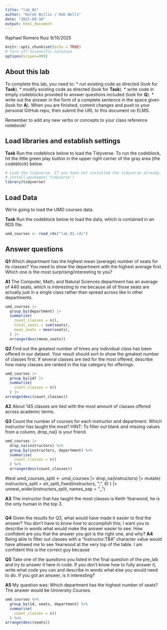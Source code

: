 ```yaml
---
title: "lab_01"
author: "Derek Willis / Rob Wells"
date: "2025-09-10"
output: html_document
---
```


Raphael Romero Ruiz 9/10/2025



```r
knitr::opts_chunk$set(echo = TRUE)
# Turn off scientific notation
options(scipen=999)
```

## About this lab

To complete this lab, you need to: \* run existing code as directed (look for **Task**). \* modify existing code as directed (look for **Task**). \* write code in empty codeblocks provided to answer questions included (look for **Q**). \* write out the answer in the form of a complete sentence in the space given (look for **A**). When you are finished, commit changes and push to your personal GitHub repo, then submit the URL to this document on ELMS.

Remember to add any new verbs or concepts to your class reference notebook!

## Load libraries and establish settings

**Task** Run the codeblock below to load the Tidyverse. To run the codeblock, hit the little green play button in the upper right corner of the gray area (the codeblock) below.

```r
# Load the tidyverse. If you have not installed the tidyverse already, remove the # from the next line and run it first.  
# install.packages('tidyverse')
library(tidyverse)
```

## Load Data

We're going to load the UMD courses data.

**Task** Run the codeblock below to load the data, which is contained in an RDS file.

```r
umd_courses <- read_rds("lab_01.rds")
```

## Answer questions

**Q1** Which department has the highest mean (average) number of seats for its classes? You need to show the department with the highest average first. Which one is the most surprising/interesting to you? 

**A1**
The Computer, Math, and Natural Sciences department has an average of 440 seats, which is interesting to me because all of those seats are actually just in a single class rather than spread across like in other departments. 
```r
umd_courses |>
  group_by(department) |>
  summarise(
    count_classes = n(),
    total_seats = sum(seats),
    mean_seats = mean(seats),
  ) |>
  arrange(desc(mean_seats))
```

**Q2** Find out the greatest number of times any individual class has been offered in our dataset. Your result should sort to show the greatest number of classes first. If several classes are tied for the most offered, describe how many classes are ranked in the top category for offerings.

```r
umd_courses |>
  group_by(id) |>
  summarise(
    count_classes = n()
  ) |>
arrange(desc(count_classes))

```


**A2** About 145 classes are tied with the most amount of classes offered across academic terms.



**Q3** Count the number of courses for each instructor and department. Which instructor has taught the most? HINT: To filter out blank and missing values from a column, drop_na() is your friend.

```r
umd_courses |>
  drop_na(instructors) %>% 
  group_by(instructors, department) %>% 
  summarise(
    count_classes = n()
  ) %>% 
  arrange(desc(count_classes))
```

#test
umd_courses_split <- umd_courses |>
  drop_na(instructors) |>
  mutate(
    instructors_split = str_split_fixed(instructors, ";", 6)
  ) |>
  unnest_wider(instructors_split, names_sep = "_")

**A3** The instructor that has taught the most classes is Keith Yearwood, he is the only human in the top 3. 

```r
```

**Q4** Given the results for Q3, what would have made it easier to find the answer? You don't have to know *how* to accomplish this; I want you to describe in words what would make the answer easier to see. How confident are you that the answer you got is the right one, and why? 
**A4**
Being able to filter out classes with a "Instructor:TBA" character value would have allowed me to see Yearwood at the very top of the table. I am confident this is the correct guy because 

**Q5** Take one of the questions you listed in the final question of the pre_lab and try to answer it here in code. If you don't know how to fully answer it, write what code you can and describe in words what else you would need to do. If you got an answer, is it interesting? 

**A5** My question was: Which department has the highest number of seats? The answer would be University Courses.

```r
umd_courses %>% 
  group_by(id, seats, department) %>% 
  summarise(
    count_classes = n()
  ) %>% 
arrange(desc(seats))

```
